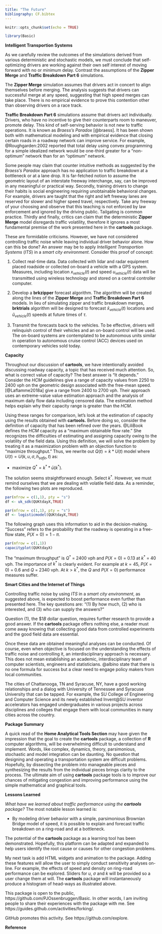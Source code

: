 ```yaml
---
title: "The Future"
bibliography: CF.bibtex
---
```


```r
knitr::opts_chunk$set(echo = TRUE)
```


```r
library(Basic)
```


__Intelligent Transportion Systems__ 

As we carefully review the outcomes of the simulations derived from various deterministic and stochastic models, we must conclude that self-optimizing drivers are working against their own self interest of moving forward with no or minimum delay. Contrast the assumptions of the __Zipper Merge__ and __Traffic Breakdown Part 6__ simulations. 

The __Zipper Merge__ simulation assumes that drivers act in concert to align themselves before merging. The analysis suggests that drivers can successful merge at any speed, suggesting that high speed merges can take place.  There is no empirical evidence to prove this contention other than observing drivers on a  race track.

__Traffic Breakdown Part 6__ simulations assume that drivers act individually. Drivers, who have no incentive to give their counterparts room to maneuver, promote delay. This kind of self-serving behavior is not new to traffic operations. It is known as _Braess's Paradox_ [@braess]. It has been shown both with mathematical modeling and with empirical evidence that closing certain roads in a roadway network can improve service.   For example, @Roughgarden:2002 reported that total delay using convex programming for a simple idealized network would be one-third greater for a "non-optimum" network than for an "optimum" network. 

Some people may claim that counter intuitive methods as suggested by the _Braess's Paradox_ approach has  no application to traffic breakdown at a bottleneck or at a lane drop.  It is far-fetched notion to assume the geometric layout of an interstate freeway interchange, say,  can be improved in any meaningful or practical way.  Secondly, training drivers to change their habits is social engineering  requiring unobtainable behavioral changes. For example, drivers are taught that the right and left freeway lanes are reserved for slower and higher speed travel, respectively. Take any freeway of your choosing and  observe that this teaching is not enforced by law enforcement and  ignored by the driving public. Tailgating is common practice. Thirdly and finally, critics can claim that the deterministic  __Zipper Merge__ model disregards traffic volatility, therefore it ignores a most fundamental premise of the work presented here in the __cartools__ package.

These are formidable criticisms. However, we have not considered controlling traffic noise while leaving  individual driver  behavior alone. How can this be done? An answer may be to apply  _Intelligent Transportion Systems_ (_ITS_) in a _smart city environment_. Consider this  proof of concept:

1. Collect real-time data. Data collected with lidar and radar equipment placed roadside or collected on-board a vehicle with a GPS system. Measures, including location $x_{vehicle}(t)$ and speed $u_{vehicle}(t)$  data will be transmitted using wireless technology and stored on a central controller computer.

2. Develop a __brkzipper__ forecast algorithm. The algorithm will be created along the lines of the __Zipper Merge__ and __Traffic Breakdown Part 6__ models. In lieu of simulating zipper and traffic breakdown merges, __brktrials__ algorithm will be designed to forecast $\hat{x}_{vehicle}(t)$ locations and $\hat{u}_{vehicle}(t)$ speeds at future times of $\tau$. 

3. Transmit the forecasts back to the vehicles. To be effective, drivers will relinquish control of their vehicles and an on-board control will be used. The on-board systems are contemplated to be autonomous units similar in operation to autonomous cruise control (ACC) devices used on contemporary vehicles sold today.

__Capacity__

Throughout our discussion of __cartools__, we have intentionally avoided discussing roadway capacity, a topic that has received much attention. So, what is correct value of capacity? The best answer is "It depends." Consider the _HCM_ guidelines give a range of capacity values from 2250 to 2400 vph on the geometric design associated with the free-mean speed.  [@Laflamme2018a] give a range from 2400 to 2700 vph. Their approach uses an extreme-value value estimation approach and the analysis of maximum daily flow data including censored data. The estimation method helps explain why their capacity range is greater than the _HCM_. 

Using these ranges for comparison, let's look at the estimation of capacity using the results obtained with __cartools.__ Before doing so, consider the definition of capacity that has been refined over the years. @LiliBook defines the _HCM_ capacity  as a "maximum obtainable flow rate."  She recognizes the difficulties of estimating and assigning capacity owing to the volatility of the field data. Using this definition, we will solve the problem by treating it as a maximization problem with an objection function to  "maximize throughput." Thus, we rewrite out  $Q(t)  = k * U(t)$ model where $U(t) = U(k, u, \sigma, h_{safe}, t)$ as:


* maximize  $Q^*  = k^* * \bar{u}(k^*)$.

The solution seems  straightforward enough. Select $k^*$. However, we must remind ourselves that we are dealing with volatile field data. As a reminder, the following two plots are reproduced.


```r
par(mfrow = c(1,1), pty = "s")
df <- uk_sdk(QUKtdayX,TRUE)
```

```r
par(mfrow = c(1,1), pty = "s")
df <- logisticmodel(QUKtdayX,TRUE)
```

The following graph uses this information to aid in the decision-making. "Success" refers to the probability that the roadway is operating in a free-flow state, $P(X = 0) = 1 - \pi$.

```r
par(mfrow = c(1,1))
capacityplot(QUKtdayX)
```

The "maximum throughput" is  $Q^*$ = 2400 vph  and $P(X = 0)$ = 0.13 at  $k^*$ = 40 vph.  The importance of  $k^*$ is clearly  evident. For example at $k = 45$, $P(X = 0)$ = 0.6 and $Q$ = 2340 vph. At $k > k^*$, the $Q$ and $P(X = 0)$ performance measures suffer.

__Smart Cities and the Internet of Things__

Controlling traffic noise by using _ITS_ in a _smart city environment_, as suggested above, is expected to boost performance even further than presented here. The key questions are: "(1) By how much, (2) who is interested, and (3) who can supply the answers?" 

Question (1), the $\$1B$ dollar question, requires further research to provide a good answer. If the  __cartools__  package offers nothing else, a reader must come away knowing that collecting good data  from controlled experiments and the good field data are essential. 

Once these data are obtained meaningful analyses can be conducted. Of course, even when objective is focused on  the understanding the effects of traffic noise and controlling it, an interdisciplinary approach is necessary. This does not mean establishing an academic, interdisciplinary team of computer scientists, engineers and statisticians. @albino state that there is no one formula for success but a clear need to engage policy makers from local communities.  

The cities of Chattanooga, TN and Syracuse, NY, have  a good working relationships and a dialog with University of Tennessee and Syracuse University that can be tapped. For example, the SU College of Engineering and Computer Science and its newly established  Invent@SU inventor accelerators has engaged undergraduates in various projects across disciplines and colleges that engage them with local communities in many cities across the country. 



__Package Summary__ 

A quick read of the __Home Analytical Tools Section__ may have given the impression that the goal to create the __cartools__ package, a collection of __R__ computer algorithms, will be overwhelming difficult to understand and implement. Words, like complex, dynamics, theory, parsimonious, stochastic and model integration can be daunting. No question that designing and operating a transportation system are difficult problems. Hopefully, by dissecting the problem into manageable pieces and synthesizing the  results from the individual pieces brings clarity to the process. The ultimate aim of using __cartools__ package tools is to improve our chances of mitigating congestion and improving performance using the simple mathematical and graphical tools. 


__Lessons Learned__

_What have we learned about traffic performance using the __cartools__ package?_ The most notable lesson learned is:

* By modeling driver behavior with a simple, parsimonious  Brownian Bridge model of speed, it is possible to explain and forecast  traffic  breakdown on a ring-road and at a bottleneck.  

The potential of the __cartools__ package as a learning tool has been demonstrated. Hopefully, this platform can be adapted and expanded to help users  identify the root cause or causes for other congestion problems. 

My next task is add HTML widgets and animation  to the package. Adding these features will allow the user to simply conduct sensitivity analyses on-line. For example, the effects of speed  and density on ring-road performance can be explored. Sliders for $u$, $\sigma$ and $k$ will be provided so a user change them at will. The __cartools__ package will instantaneously produce a histogram of head-ways as illustrated above.

This package is open to the public, https://github.com/PJOssenbruggen/Basic. In other words, I am inviting people to share their experiences with the package with me. See https://guides.github.com/activities/forking/. 

GitHub promotes this activity. See https://github.com/explore. 

__Reference__
